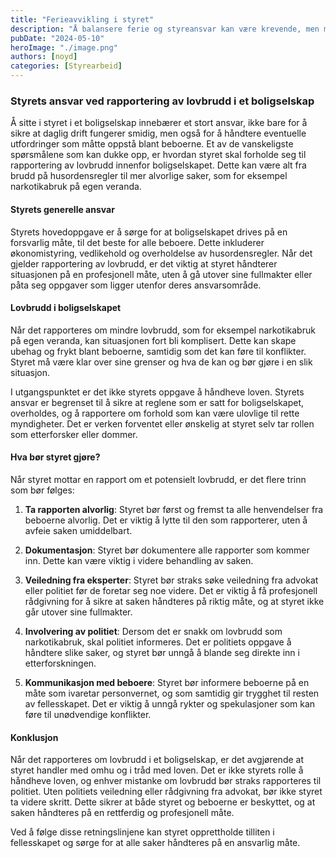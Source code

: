 ```yaml
---
title: "Ferieavvikling i styret"
description: "Å balansere ferie og styreansvar kan være krevende, men med god planlegging og kommunikasjon kan det håndteres effektivt. Styremedlemmer bør sikre nødvendig hvile samtidig som virksomheten holdes i gang. Med riktig tilnærming kan ferien bli en tid for både avkobling og fornyelse, til fordel for både den enkelte og virksomheten."
pubDate: "2024-05-10"
heroImage: "./image.png"
authors: [noyd]
categories: [Styrearbeid]
---
```


### Styrets ansvar ved rapportering av lovbrudd i et boligselskap

Å sitte i styret i et boligselskap innebærer et stort ansvar, ikke bare for å sikre at daglig drift fungerer smidig, men også for å håndtere eventuelle utfordringer som måtte oppstå blant beboerne. Et av de vanskeligste spørsmålene som kan dukke opp, er hvordan styret skal forholde seg til rapportering av lovbrudd innenfor boligselskapet. Dette kan være alt fra brudd på husordensregler til mer alvorlige saker, som for eksempel narkotikabruk på egen veranda.

#### Styrets generelle ansvar

Styrets hovedoppgave er å sørge for at boligselskapet drives på en forsvarlig måte, til det beste for alle beboere. Dette inkluderer økonomistyring, vedlikehold og overholdelse av husordensregler. Når det gjelder rapportering av lovbrudd, er det viktig at styret håndterer situasjonen på en profesjonell måte, uten å gå utover sine fullmakter eller påta seg oppgaver som ligger utenfor deres ansvarsområde.

#### Lovbrudd i boligselskapet

Når det rapporteres om mindre lovbrudd, som for eksempel narkotikabruk på egen veranda, kan situasjonen fort bli komplisert. Dette kan skape ubehag og frykt blant beboerne, samtidig som det kan føre til konflikter. Styret må være klar over sine grenser og hva de kan og bør gjøre i en slik situasjon.

I utgangspunktet er det ikke styrets oppgave å håndheve loven. Styrets ansvar er begrenset til å sikre at reglene som er satt for boligselskapet, overholdes, og å rapportere om forhold som kan være ulovlige til rette myndigheter. Det er verken forventet eller ønskelig at styret selv tar rollen som etterforsker eller dommer.

#### Hva bør styret gjøre?

Når styret mottar en rapport om et potensielt lovbrudd, er det flere trinn som bør følges:

1. **Ta rapporten alvorlig**: Styret bør først og fremst ta alle henvendelser fra beboerne alvorlig. Det er viktig å lytte til den som rapporterer, uten å avfeie saken umiddelbart.

2. **Dokumentasjon**: Styret bør dokumentere alle rapporter som kommer inn. Dette kan være viktig i videre behandling av saken.

3. **Veiledning fra eksperter**: Styret bør straks søke veiledning fra advokat eller politiet før de foretar seg noe videre. Det er viktig å få profesjonell rådgivning for å sikre at saken håndteres på riktig måte, og at styret ikke går utover sine fullmakter.

4. **Involvering av politiet**: Dersom det er snakk om lovbrudd som narkotikabruk, skal politiet informeres. Det er politiets oppgave å håndtere slike saker, og styret bør unngå å blande seg direkte inn i etterforskningen.

5. **Kommunikasjon med beboere**: Styret bør informere beboerne på en måte som ivaretar personvernet, og som samtidig gir trygghet til resten av fellesskapet. Det er viktig å unngå rykter og spekulasjoner som kan føre til unødvendige konflikter.

#### Konklusjon

Når det rapporteres om lovbrudd i et boligselskap, er det avgjørende at styret handler med omhu og i tråd med loven. Det er ikke styrets rolle å håndheve loven, og enhver mistanke om lovbrudd bør straks rapporteres til politiet. Uten politiets veiledning eller rådgivning fra advokat, bør ikke styret ta videre skritt. Dette sikrer at både styret og beboerne er beskyttet, og at saken håndteres på en rettferdig og profesjonell måte.

Ved å følge disse retningslinjene kan styret opprettholde tilliten i fellesskapet og sørge for at alle saker håndteres på en ansvarlig måte.
